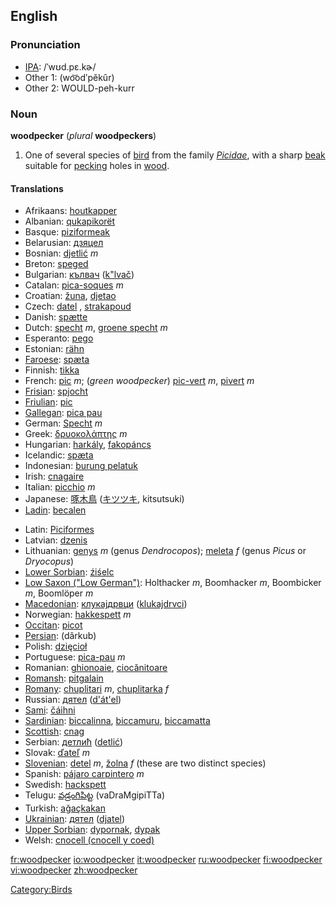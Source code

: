 ==English==

===Pronunciation===
*[[IPA]]: /ˈwʊd.pɛ.kɚ/
*Other 1: (wo͝odʹpĕkûr)
*Other 2: WOULD-peh-kurr

===Noun===
'''woodpecker''' (''plural'' '''woodpeckers''')

# One of several species of [[bird]] from the family ''[[Picidae]]'', with a sharp [[beak]] suitable for [[peck]]ing holes in [[wood]].

====Translations====
{{top}}
*Afrikaans: [[houtkapper]]
*Albanian: [[qukapikorët]]
*Basque: [[piziformeak]]
*Belarusian: [[дзяцел]]
*Bosnian: [[djetlić]] ''m''
*Breton: [[speged]]
*Bulgarian: [[кълвач]] ([[k"lvač]])
*Catalan: [[pica-soques]] ''m''
*Croatian: [[žuna]], [[djetao]]
*Czech: [[datel]] {{m}}, [[strakapoud]] {{m}}
*Danish: [[spætte]]
*Dutch: [[specht]] ''m'', [[groene specht]] ''m''
*Esperanto: [[pego]]
*Estonian: [[rähn]]
*[[Faroese]]: [[spæta]]
*Finnish: [[tikka]]
*French: [[pic]] ''m''; (''green woodpecker'') [[pic-vert]] ''m'', [[pivert]] ''m''
*[[Frisian]]: [[spjocht]]
*[[Friulian]]: [[pic]]
*[[Gallegan]]: [[pica pau]]
*German: [[Specht]] ''m''
*Greek: [[δρυοκολάπτης]] ''m''
*Hungarian: [[harkály]], [[fakopáncs]]
*Icelandic: [[spæta]]
*Indonesian: [[burung pelatuk]]
*Irish: [[cnagaire]]
*Italian: [[picchio]] ''m''
*Japanese: [[啄木鳥]] ([[キツツキ]], kitsutsuki)
*[[Ladin]]: [[becalen]]
{{mid}}
*Latin: [[Piciformes]]
*Latvian: [[dzenis]]
*Lithuanian: [[genys]] ''m'' (genus ''Dendrocopos''); [[meleta]] ''f'' (genus ''Picus'' or ''Dryocopus'')
*[[Lower Sorbian]]: [[źiśelc]]
*[[Low Saxon ("Low German")]]: Holthacker ''m'', Boomhacker ''m'', Boombicker ''m'', Boomlöper ''m''
*[[Macedonian]]: [[клукаjдрвци]] ([[klukajdrvci]])
*Norwegian: [[hakkespett]] ''m''
*[[Occitan]]: [[picot]]
*[[Persian]]: {{FAchar|[[دارکوب]]}} (dârkub)
*Polish: [[dzięcioł]]
*Portuguese: [[pica-pau]] ''m''
*Romanian: [[ghionoaie]], [[ciocănitoare]]
*[[Romansh]]: [[pitgalain]]
*[[Romany]]: [[chuplitari]] ''m'', [[chuplitarka]] ''f''
*Russian: [[дятел]] ([[d'át'el]]) {{m}}
*[[Sami]]: [[čáihni]]
*[[Sardinian]]: [[biccalinna]], [[biccamuru]], [[biccamatta]]
*[[Scottish]]: [[cnag]]
*Serbian: [[детлић]] ([[detlić]])
*Slovak: [[ďateľ]] ''m''
*[[Slovenian]]: [[detel]] ''m'', [[žolna]] ''f'' (these are two distinct species)
*Spanish: [[pájaro carpintero]] ''m''
*Swedish: [[hackspett]]
*Telugu: [[వడ్రంగిపిట్ట]] (vaDraMgipiTTa)
*Turkish: [[ağaçkakan]]
*[[Ukrainian]]: [[дятел]] ([[djatel]])
*[[Upper Sorbian]]: [[dypornak]], [[dypak]]
*Welsh: [[cnocell (cnocell y coed)]]
{{bottom}}

[[Category:Birds]]

[[fr:woodpecker]]
[[io:woodpecker]]
[[it:woodpecker]]
[[ru:woodpecker]]
[[fi:woodpecker]]
[[vi:woodpecker]]
[[zh:woodpecker]]